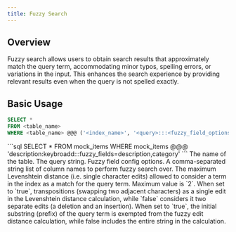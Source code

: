 ```yaml
---
title: Fuzzy Search
---
```


## Overview

Fuzzy search allows users to obtain search results that approximately match the query term,
accommodating minor typos, spelling errors, or variations in the input. This enhances the search experience by
providing relevant results even when the query is not spelled exactly.

## Basic Usage

```sql
SELECT *
FROM <table_name>
WHERE <table_name> @@@ ('<index_name>', '<query>:::<fuzzy_field_options>')
```

<Accordion title="Example Usage">
  ```sql SELECT * FROM mock_items WHERE mock_items @@@
  'description:keybroadd:::fuzzy_fields=description,category' ```
</Accordion>

<ParamField body="table_name" required>
  The name of the table.
</ParamField>
<ParamField body="query" required>
  The query string.
</ParamField>
<ParamField body="fuzzy_field_options" required>
  Fuzzy field config options.
  <Expandable title="Config Options">
    <ParamField body="fuzzy_fields" required>
      A comma-separated string list of column names to perform fuzzy search
      over.
    </ParamField>
    <ParamField body="distance" default={2}>
      The maximum Levenshtein distance (i.e. single character edits) allowed to
      consider a term in the index as a match for the query term. Maximum value
      is `2`.
    </ParamField>
    <ParamField body="transpose_cost_one" default={true}>
      When set to `true`, transpositions (swapping two adjacent characters) as a
      single edit in the Levenshtein distance calculation, while `false`
      considers it two separate edits (a deletion and an insertion).
    </ParamField>
    <ParamField body="prefix" default={true}>
      When set to `true`, the initial substring (prefix) of the query term is
      exempted from the fuzzy edit distance calculation, while false includes
      the entire string in the calculation.
    </ParamField>
  </Expandable>
</ParamField>
